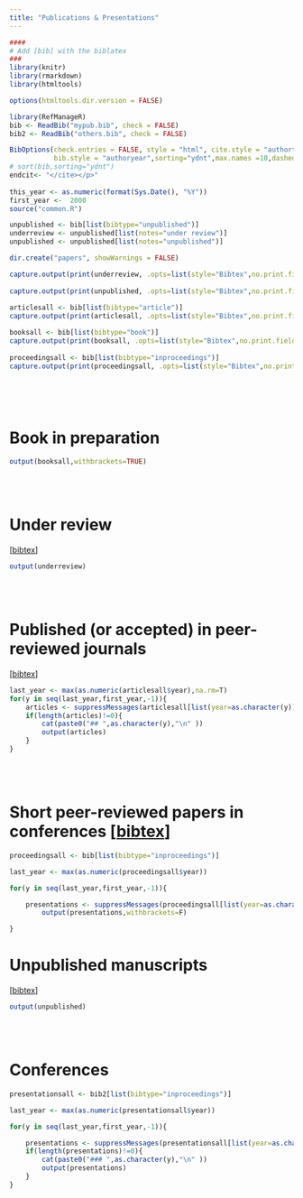 ```yaml
---
title: "Publications & Presentations"
---
```




```r
####
# Add [bib] with the biblatex
###
library(knitr)
library(rmarkdown)
library(htmltools)

options(htmltools.dir.version = FALSE)

library(RefManageR)
bib <- ReadBib("mypub.bib", check = FALSE)
bib2 <- ReadBib("others.bib", check = FALSE)

BibOptions(check.entries = FALSE, style = "html", cite.style = "authortitle",
           bib.style = "authoryear",sorting="ydnt",max.names =10,dashed=FALSE)
# sort(bib,sorting="ydnt")
endcit<- "</cite></p>"
 
this_year <- as.numeric(format(Sys.Date(), "%Y"))
first_year <-  2000
source("common.R")

unpublished <- bib[list(bibtype="unpublished")]
underreview <- unpublished[list(notes="under review")]
unpublished <- unpublished[list(notes="unpublished")]

dir.create("papers", showWarnings = FALSE)

capture.output(print(underreview, .opts=list(style="Bibtex",no.print.fields=c("customa","customb","customc"))) ,file="papers/underreview")
 
capture.output(print(unpublished, .opts=list(style="Bibtex",no.print.fields=c("customa","customb","customc"))) ,file="papers/unpublished.bib")
 
articlesall <- bib[list(bibtype="article")]
capture.output(print(articlesall, .opts=list(style="Bibtex",no.print.fields=c("customa","customb","customc"))) ,file="papers/published.bib")

booksall <- bib[list(bibtype="book")]
capture.output(print(booksall, .opts=list(style="Bibtex",no.print.fields=c("customa","customb","customc"))) ,file="papers/published.bib")
 
proceedingsall <- bib[list(bibtype="inproceedings")]
capture.output(print(proceedingsall, .opts=list(style="Bibtex",no.print.fields=c("customa","customb","customc"))) ,file="papers/proceedings.bib")
 
```
<br/>
<br/>

# Book in preparation

```r
output(booksall,withbrackets=TRUE) 
```
<br/>
<br/>

# Under review
[[bibtex](papers/underreview)]

```r
output(underreview) 
```
<br/>
<br/>


# Published (or accepted) in peer-reviewed journals
[[bibtex](papers/published.bib)]

```r
last_year <- max(as.numeric(articlesall$year),na.rm=T)
for(y in seq(last_year,first_year,-1)){
    articles <- suppressMessages(articlesall[list(year=as.character(y))])
    if(length(articles)!=0){    
        cat(paste0("## ",as.character(y),"\n" )) 
        output(articles)  
    }
}    
```
<br/>
<br/>

# Short peer-reviewed papers in conferences [[bibtex](papers/proceedings.bib)]


```r
proceedingsall <- bib[list(bibtype="inproceedings")]

last_year <- max(as.numeric(proceedingsall$year))

for(y in seq(last_year,first_year,-1)){

    presentations <- suppressMessages(proceedingsall[list(year=as.character(y))])
        output(presentations,withbrackets=F)

}
```

# Unpublished manuscripts
[[bibtex](papers/unpublished.bib)]

```r
output(unpublished) 
```
<br/>
<br/>


# Conferences

```r
presentationsall <- bib2[list(bibtype="inproceedings")]

last_year <- max(as.numeric(presentationsall$year))

for(y in seq(last_year,first_year,-1)){

    presentations <- suppressMessages(presentationsall[list(year=as.character(y))])
    if(length(presentations)!=0){    
        cat(paste0("### ",as.character(y),"\n" ))  
        output(presentations)
    }
}
```

